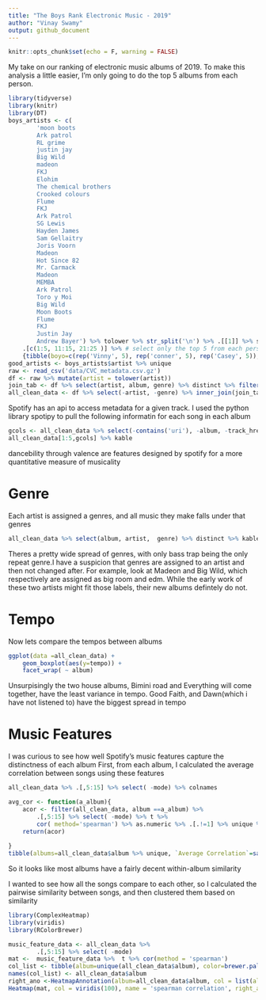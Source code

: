 ```yaml
---
title: "The Boys Rank Electronic Music - 2019"
author: "Vinay Swamy"
output: github_document
---
```




```r
knitr::opts_chunk$set(echo = F, warning = FALSE)
```

My take on our ranking of electronic music albums of 2019. To make this analysis a little easier, I'm only going to do the top 5 albums from each person.

```r
library(tidyverse)
library(knitr)
library(DT)
boys_artists <- c(
        'moon boots
        Ark patrol 
        RL grime
        justin jay
        Big Wild
        madeon 
        FKJ
        Elohim
        The chemical brothers
        Crooked colours
        Flume
        FKJ
        Ark Patrol
        SG Lewis
        Hayden James
        Sam Gellaitry
        Joris Voorn
        Madeon
        Hot Since 82
        Mr. Carmack
        Madeon
        MEMBA
        Ark Patrol
        Toro y Moi
        Big Wild
        Moon Boots
        Flume
        FKJ
        Justin Jay
        Andrew Bayer') %>% tolower %>% str_split('\n') %>% .[[1]] %>% str_squish %>%
    .[c(1:5, 11:15, 21:25 )] %>% # select only the top 5 from each person.
    {tibble(boyo=c(rep('Vinny', 5), rep('conner', 5), rep('Casey', 5)), artist=.)}
good_artists <- boys_artists$artist %>% unique
raw <- read_csv('data/CVC_metadata.csv.gz') 
df <- raw %>% mutate(artist = tolower(artist))
join_tab <- df %>% select(artist, album, genre) %>% distinct %>% filter(artist %in% good_artists)
all_clean_data <- df %>% select(-artist, -genre) %>% inner_join(join_tab) %>% distinct

```

Spotify has an api to access metadata for a given track. I used the python library spotipy to pull the following informatin for each song in each album


```r
gcols <- all_clean_data %>% select(-contains('uri'), -album, -track_href, -artist, -id,-mode, -analysis_url ) %>% colnames 
all_clean_data[1:5,gcols] %>% kable
```


dancebility through valence are features designed by spotify for a more quantitative measure of musicality 



# Genre
Each artist is assigned a genres, and all music they make falls under that genres 

```r
all_clean_data %>% select(album, artist,  genre) %>% distinct %>% kable
```


Theres a pretty wide spread of genres, with only bass trap being the only repeat genre.I have a suspicion that genres are assigned to an artist and then not changed after. For example, look at Madeon and Big Wild, which respectively are assigned as big room and edm. While the early work of these two artists might fit those labels, their new albums defintely do not.

# Tempo
Now lets compare the tempos between albums

```r

ggplot(data =all_clean_data) + 
    geom_boxplot(aes(y=tempo)) + 
    facet_wrap( ~ album)

```

Unsurpisingly the two house albums, Bimini road and Everything will come together, have the least variance in tempo. Good Faith, and Dawn(which i have not listened to) have the biggest spread in tempo

# Music Features
I was curious to see how well Spotify's music features capture the distinctness of each album
First, from each album, I calculated the average correlation between songs using these features 

```r
all_clean_data %>% .[,5:15] %>% select( -mode) %>% colnames
```


```r
avg_cor <- function(a_album){
    acor <- filter(all_clean_data, album ==a_album) %>% 
        .[,5:15] %>% select( -mode) %>% t %>% 
        cor( method='spearman') %>% as.numeric %>% .[.!=1] %>% unique %>% mean 
    return(acor)
    
}
tibble(albums=all_clean_data$album %>% unique, `Average Correlation`=sapply(albums, avg_cor) ) %>% arrange(desc(`Average Correlation`)) %>%kable
```


So it looks like most albums have a fairly decent within-album similarity 


I wanted to see how all the songs compare to each other, so I calculated the pairwise similarity between songs, and then clustered them based on similarity 

```r
library(ComplexHeatmap)
library(viridis)
library(RColorBrewer)

music_feature_data <- all_clean_data %>% 
        .[,5:15] %>% select( -mode)
mat <-  music_feature_data %>%  t %>% cor(method = 'spearman')
col_list <- tibble(album=unique(all_clean_data$album), color=brewer.pal(12, 'Set3')) %>% left_join(all_clean_data) %>% pull(color)
names(col_list) <- all_clean_data$album
right_ano <-HeatmapAnnotation(album=all_clean_data$album, col = list(album=col_list), which = 'row')
Heatmap(mat, col = viridis(100), name = 'spearman correlation', right_annotation = right_ano)
```



